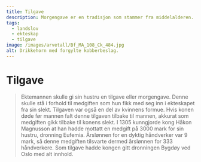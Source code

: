 ```yaml
---
title: Tilgave
description: Morgengave er en tradisjon som stammer fra middelalderen.
tags:
  - landslov
  - ekteskap
  - tilgave
image: /images/arvetall/Bf_MA_108_Ck_484.jpg
alt: Drikkehorn med forgylte kobberbeslag.
---
```



# Tilgave

<Blockquote 
    quote='«Hvis han overlever henne, skal hennes arvinger ha medgiften hennes, men tilgaven faller bort.»'
    footer='Arvetallet, kapittel 3' />



<Container stil="initial side">
    Ektemannen skulle gi sin hustru en tilgave eller morgengave. Denne skulle stå i forhold til medgiften som hun fikk med seg inn i ekteskapet fra sin slekt. Tilgaven var også en del av kvinnens formue. Hvis konen døde før mannen falt denne tilgaven tilbake til mannen, akkurat som medgiften gikk tilbake til konens slekt. I 1305 kunngjorde kong Håkon Magnusson at han hadde mottatt en medgift på 3000 mark for sin hustru, dronning Eufemia. Årslønnen for en dyktig håndverker var 9 mark, så denne medgiften tilsvarte dermed årslønnen for 333 håndverkere. Som tilgave hadde kongen gitt dronningen Bygdøy ved Oslo med alt innhold.
</Container>

<Figure
    image="/images/arvetall/skrin.jpg"
    title="En kiste med kostbarheter som kunne ha vært en fin morgengave."
    alt="En kiste med klær og smykker."
>
</Figure>
